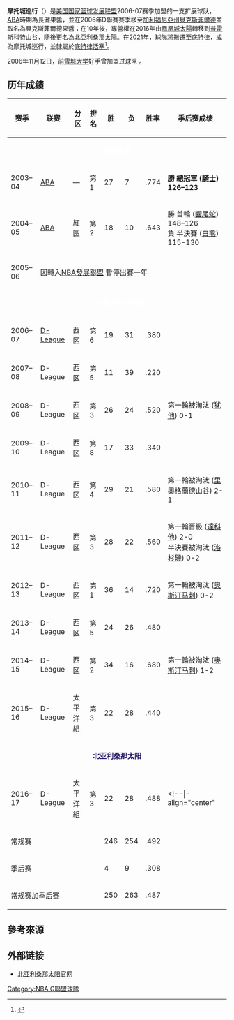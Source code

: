 {{Infobox basketball club
| name = 摩托城巡行
| color1 = 
| color2 = 
| color3 = 
| logo = 
| imagesize = 
| league = [[NBA_G聯盟|NBA G聯盟]]
| founded = 2003
| history = '''长滩果酱'''<br>[[美国篮球协会_(21世纪)|ABA]]: 2003–2005<br>'''贝克斯菲尔德果酱'''<br>[[NBA_G聯盟|發展聯盟]]: 2006–2016<br>'''北亚利桑那太阳'''<br/>2016–2021<br/>'''摩托城巡行'''<br/>2021–present<br />'''
| arena = {{link-en|芬韋恩州立大學體育場|Wayne State Arena}}
| location = [[密西根州|密西根州]][[底特律|底特律]] 
| gm = Rob Murphy
| president = [[Rob_Murphy_(basketball)|Rob Murphy]]
| coach = Vacant
| colors = Royal blue, red, chrome, black, white<br />{{color box|#1D428A}} {{color box|#C8102E}} {{color box|#BEC0C2}} {{color box|#000000}} {{color box|#FFFFFF}}
| owner = [[底特律活塞|底特律活塞]]
| league_champs = '''ABA:''' '''1''' (2004)<br>'''D-League/G League:''' '''0'''
| division_champs = '''ABA:''' '''1''' (2004)<br>'''D-League/G League:''' '''1''' (2013)
| affiliations = [[底特律活塞|底特律活塞]]
| website = {{Official website|http://northernarizona.gleague.nba.com|NAZSuns.com}}
}}

'''摩托城巡行'''（{{lang-en|'''Motor City Cruise'''}}）是[[美国国家篮球发展联盟|美国国家篮球发展联盟]]2006-07赛季加盟的一支扩展球队，[[ABA|ABA]]時期為長灘果醬，並在2006年D聯賽賽季移至[[加利福尼亞州|加利福尼亞州]][[貝克斯菲爾德|貝克斯菲爾德]]並取名為貝克斯菲爾德果醬；在10年後，專營權在2016年由[[鳳凰城太陽|鳳凰城太陽]]轉移到[[普雷斯科特山谷_(亞利桑那州)|普雷斯科特山谷]]，隨後更名為北亞利桑那太陽。在2021年，球隊將搬遷至[[底特律|底特律]]，成為摩托城巡行，並隸屬於[[底特律活塞|底特律活塞]]<ref>{{cite news |author1=陳元廷 |title=活塞發展聯盟隊伍成軍 凱西盼複製暴龍成功經驗 |url=https://nba.udn.com/nba/story/6780/4981812 |accessdate=2021-04-15 |work=NBA台灣 |date=2020-11-02 |archive-date=2021-05-18 |archive-url=https://web.archive.org/web/20210518234847/https://nba.udn.com/nba/story/6780/4981812 |dead-url=no }}</ref>。

2006年11月12日，前[[雪城大学|雪城大学]]好手{{link-en|格里·麦克纳马拉|Gerry McNamara}}曾加盟过球队 。

==历年成绩==
{| class="wikitable" style="font-size:95%"
|-
!赛季
!联赛
!分区
!排名
!胜
!负
!胜率
!季后赛成绩
|-
|colspan="10" align="center" bgcolor="#ED174C" |<font color="white">'''長灘果酱'''
|-align="center"
| 2003–04 || [[美国篮球协会_(21世纪)|ABA]] || — || 第1 || 27 || 7 || .774 || '''勝 總冠軍 ([[堪薩斯城騎士|騎士]]) 126–123'''
|-align="center"
| 2004–05 || [[ABA|ABA]] || 紅區 || 第2 || 18 || 10 || .643 || 勝 首輪 ([[拉斯維加斯響尾蛇|響尾蛇]]) 148–126<br>負 半決賽 ([[猶他白熊|白熊]]) 115-130
|-align="center"
| 2005–06 ||colspan="7"| 因轉入[[NBA_G聯盟|NBA發展聯盟]] 暫停出賽一年
|-align="center"
|colspan="10" align="center" bgcolor="#ED174C" |<font color="white">'''贝克斯菲尔德果酱'''
|-align="center"
| 2006–07 || [[NBA_G聯盟|D-League]] || 西区 || 第6 || 19 || 31 || .380 ||
|-align="center"
| 2007–08 || D-League || 西区 || 第5 || 11 || 39 || .220 ||
|-align="center"
| 2008–09 || D-League || 西区 || 第3 || 26 || 24 || .520 || 第一輪被淘汰 ([[犹他闪电队|犹他]]) 0-1
|-align="center"
| 2009–10 || D-League || 西区 || 第8 || 17 || 33 || .340 ||
|-align="center"
| 2010–11 || D-League || 西区 || 第4 || 29 || 21 || .580 || 第一輪被淘汰 ([[里奧格蘭德山谷毒蛇|里奧格蘭德山谷]]) 2-1
|-align="center"
| 2011–12 || D-League || 西区 || 第3 || 28 || 22 || .560 || 第一輪晉級 ([[達科他巫師|達科他]]) 2-0 <br> 半決賽被淘汰 ([[洛杉磯防禦者|洛杉磯]]) 0-2
|-align="center"
| 2012–13 || D-League || 西区 || 第1 || 36 || 14 || .720 || 第一輪被淘汰 ([[奥斯汀马刺|奥斯汀马刺]]) 0-2
|-align="center"
| 2013–14 || D-League || 西区 || 第5 || 24 || 26 || .480 || 
|-align="center"
| 2014–15 || D-League || 西区 || 第2 || 34 || 16 || .680 || 第一輪被淘汰 ([[奥斯汀马刺|奥斯汀马刺]]) 1-2
|-align="center"
| 2015–16 || D-League || 太平洋組 || 第3 || 22 || 28 || .440 || 
|-
|colspan="10" align="center" bgcolor="#E56020" |<font color="#1D1160">'''北亚利桑那太阳'''
|-align="center"
| 2016–17 || D-League || 太平洋組 || 第3 || 22 || 28 || .488 || 
<!--|-align="center"
| 2017–18 || [[NBA_G_League|G League]] || Pacific || || 0 || 0 || .000 || -->
|-align="center"
!colspan="4"|常规赛 || 246 || 254 || .492 ||
|-align="center"
!colspan="4"|季后赛|| 4 || 9 || .308 ||
|-align="center"
!colspan="4"| 常规赛加季后赛 || 250 || 263 || .487 ||
|}

== 參考來源 ==
{{reflist}}

==外部链接==
*[https://northernarizona.gleague.nba.com/ 北亚利桑那太阳官网] {{Wayback|url=https://northernarizona.gleague.nba.com/ |date=20211120182305 }}

{{NBA發展聯盟}}

[[Category:NBA_G聯盟球隊|Category:NBA G聯盟球隊]]